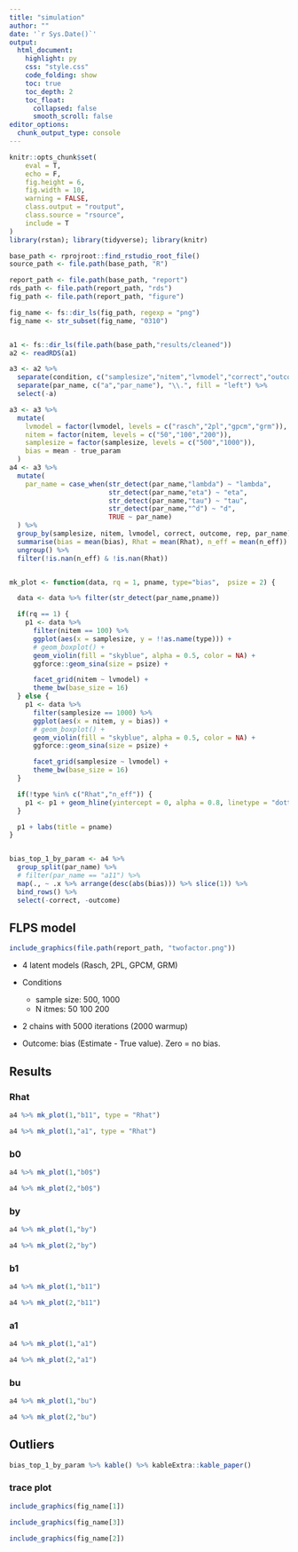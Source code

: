 ```yaml
---
title: "simulation"
author: ""
date: '`r Sys.Date()`'
output:
  html_document:
    highlight: py
    css: "style.css"
    code_folding: show
    toc: true
    toc_depth: 2
    toc_float:
      collapsed: false
      smooth_scroll: false
editor_options:
  chunk_output_type: console
---
```



```r
knitr::opts_chunk$set(
	eval = T,
	echo = F,
	fig.height = 6,
	fig.width = 10,
	warning = FALSE,
	class.output = "routput",
	class.source = "rsource",
	include = T
)
library(rstan); library(tidyverse); library(knitr)

base_path <- rprojroot::find_rstudio_root_file()
source_path <- file.path(base_path, "R")

report_path <- file.path(base_path, "report")
rds_path <- file.path(report_path, "rds")
fig_path <- file.path(report_path, "figure")

fig_name <- fs::dir_ls(fig_path, regexp = "png")
fig_name <- str_subset(fig_name, "0310")


a1 <- fs::dir_ls(file.path(base_path,"results/cleaned"))
a2 <- readRDS(a1)

a3 <- a2 %>%
  separate(condition, c("samplesize","nitem","lvmodel","correct","outcome","rep"), "_") %>%
  separate(par_name, c("a","par_name"), "\\.", fill = "left") %>%
  select(-a)

a3 <- a3 %>%
  mutate(
    lvmodel = factor(lvmodel, levels = c("rasch","2pl","gpcm","grm")),
    nitem = factor(nitem, levels = c("50","100","200")),
    samplesize = factor(samplesize, levels = c("500","1000")),
    bias = mean - true_param
  )
a4 <- a3 %>%
  mutate(
    par_name = case_when(str_detect(par_name,"lambda") ~ "lambda",
                         str_detect(par_name,"eta") ~ "eta",
                         str_detect(par_name,"tau") ~ "tau",
                         str_detect(par_name,"^d") ~ "d",
                         TRUE ~ par_name)
  ) %>%
  group_by(samplesize, nitem, lvmodel, correct, outcome, rep, par_name) %>%
  summarise(bias = mean(bias), Rhat = mean(Rhat), n_eff = mean(n_eff)) %>%
  ungroup() %>%
  filter(!is.nan(n_eff) & !is.nan(Rhat))


mk_plot <- function(data, rq = 1, pname, type="bias",  psize = 2) {

  data <- data %>% filter(str_detect(par_name,pname))

  if(rq == 1) {
    p1 <- data %>%
      filter(nitem == 100) %>%
      ggplot(aes(x = samplesize, y = !!as.name(type))) +
      # geom_boxplot() +
      geom_violin(fill = "skyblue", alpha = 0.5, color = NA) +
      ggforce::geom_sina(size = psize) +

      facet_grid(nitem ~ lvmodel) +
      theme_bw(base_size = 16)
  } else {
    p1 <- data %>%
      filter(samplesize == 1000) %>%
      ggplot(aes(x = nitem, y = bias)) +
      # geom_boxplot() +
      geom_violin(fill = "skyblue", alpha = 0.5, color = NA) +
      ggforce::geom_sina(size = psize) +

      facet_grid(samplesize ~ lvmodel) +
      theme_bw(base_size = 16)
  }

  if(!type %in% c("Rhat","n_eff")) {
    p1 <- p1 + geom_hline(yintercept = 0, alpha = 0.8, linetype = "dotted")
  }

  p1 + labs(title = pname)
}


bias_top_1_by_param <- a4 %>%
  group_split(par_name) %>%
  # filter(par_name == "a11") %>%
  map(., ~ .x %>% arrange(desc(abs(bias))) %>% slice(1)) %>%
  bind_rows() %>%
  select(-correct, -outcome)

```

## FLPS model

```r
include_graphics(file.path(report_path, "twofactor.png"))
```

- 4 latent models (Rasch, 2PL, GPCM, GRM)
- Conditions
  - sample size: 500, 1000
  - N itmes: 50 100 200
- 2 chains with 5000 iterations (2000 warmup)

- Outcome: bias (Estimate - True value). Zero = no bias.

## Results {.tabset}

### Rhat


```r
a4 %>% mk_plot(1,"b11", type = "Rhat")

a4 %>% mk_plot(1,"a1", type = "Rhat")

```

### b0

```r
a4 %>% mk_plot(1,"b0$")

a4 %>% mk_plot(2,"b0$")
```

### by

```r
a4 %>% mk_plot(1,"by")

a4 %>% mk_plot(2,"by")
```

### b1

```r
a4 %>% mk_plot(1,"b11")

a4 %>% mk_plot(2,"b11")
```

### a1

```r
a4 %>% mk_plot(1,"a1")

a4 %>% mk_plot(2,"a1")
```

### bu

```r
a4 %>% mk_plot(1,"bu")

a4 %>% mk_plot(2,"bu")
```

<!-- ### factor loading -->

<!-- ```{r} -->
<!-- a4 %>% mk_plot(1,"lambda") -->

<!-- a4 %>% mk_plot(2,"lambda") -->
<!-- ``` -->


## Outliers

```r
bias_top_1_by_param %>% kable() %>% kableExtra::kable_paper()
```

### trace plot

```r
include_graphics(fig_name[1])
```

```r
include_graphics(fig_name[3])
```

```r
include_graphics(fig_name[2])
```



